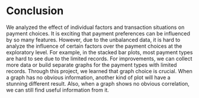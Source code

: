 # Conclusion

We analyzed the effect of individual factors and transaction situations on payment choices. It is exciting that payment preferences can be influenced by so many features. However, due to the unbalanced data, it is hard to analyze the influence of certain factors over the payment choices at the exploratory level. For example, in the stacked bar plots, most payment types are hard to see due to the limited records. For improvements, we can collect more data or build separate graphs for the payment types with limited records. Through this project, we learned that graph choice is crucial. When a graph has no obvious information, another kind of plot will have a stunning different result. Also, when a graph shows no obvious correlation, we can still find useful information from it. 